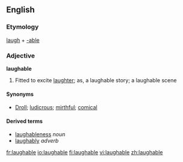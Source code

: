 ==English==
===Etymology===
[[laugh]] + [[-able]]

===Adjective===
'''laughable'''

#Fitted to excite [[laughter]]; as, a laughable story; a laughable scene

====Synonyms====
*[[Droll]]; [[ludicrous]]; [[mirthful]]; [[comical]]

====Derived terms====
*[[laughableness]] ''noun''<!-- seems pretty doubtful -->
*[[laughably]] ''adverb''

[[fr:laughable]]
[[io:laughable]]
[[fi:laughable]]
[[vi:laughable]]
[[zh:laughable]]